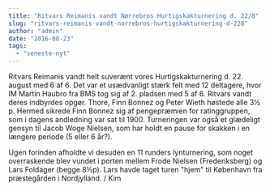 ```yaml
---
title: "Ritvars Reimanis vandt Nørrebros Hurtigskakturnering d. 22/8"
slug: "ritvars-reimanis-vandt-norrebros-hurtigskakturnering-d-228"
author: "admin"
date: "2016-08-23"
tags: 
  - "seneste-nyt"
---
```


Ritvars Reimanis vandt helt suverænt vores Hurtigskakturnering d. 22. august med 6 af 6. Det var et usædvanligt stærk felt med 12 deltagere, hvor IM Martin Haubro fra BMS tog sig af 2. pladsen med 5 af 6. Ritvars vandt deres indbyrdes opgør. Thore, Finn Bonnez og Peter Wieth høstede alle 3½ p. Hermed sikrede Finn Bonnez sig af pengepræmien for ratinggruppen, som i dagens andledning var sat til 1900. Turneringen var også et glædeligt gensyn til Jacob Woge Nielsen, som har holdt en pause for skakken i en længere periode (5 eller 6 år?).

Ugen forinden afholdte vi desuden en 11 runders lynturnering, som noget overraskende blev vundet i porten mellem Frode Nielsen (Frederiksberg) og Lars Foldager (begge 8½p). Lars havde taget turen "hjem" til København fra præstegården i Nordjylland. / Kim
